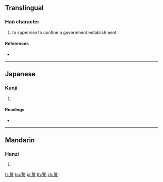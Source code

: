 {{character info/new}}
==Translingual==

===Han character===
{{Han char|rn=149|rad=言|as=14|sn=21|four=|canj=SWYMR}}

# to supervise to confine a government establishment

====References====
* {{Han ref|kx=1185.050|dkj=36064|dj=1648.140|hdz=64027.080|uh=8B7C|ud=35708}}

----

==Japanese==

===Kanji===
{{ja-kanji|grade=|rs=言14}}

# {{defn|lang=ja|sort=言14}}

====Readings====
* {{ja-readings|on=[[かん]] (kan)|kun=|nanori=}}

----

==Mandarin==

===Hanzi===
{{cmn-hanzi|pin=[[jiàn]] ([[jian4]])|wg=chien<sup>4</sup>}}

# {{defn|lang=cmn|sort=言14}}

[[fr:譼]]
[[hu:譼]]
[[pl:譼]]
[[th:譼]]
[[zh:譼]]